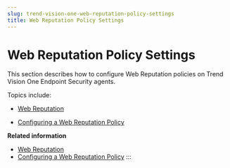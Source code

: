 ```yaml
---
slug: trend-vision-one-web-reputation-policy-settings
title: Web Reputation Policy Settings
---
```

# Web Reputation Policy Settings

This section describes how to configure Web Reputation policies on Trend Vision One Endpoint Security agents.

Topics include:

- [Web Reputation](web-reputation-apex.mdx)

- [Configuring a Web Reputation Policy](configuring-web-reputation-policy.mdx)

**Related information**

- [Web Reputation](web-reputation-apex.mdx)
- [Configuring a Web Reputation Policy](configuring-web-reputation-policy.mdx)
:::

